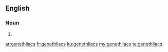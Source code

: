 ==English==

===Noun===
{{head|en|noun plural form}}

# {{plural of|genethliac|lang=en}}

[[ar:genethliacs]]
[[fr:genethliacs]]
[[ku:genethliacs]]
[[my:genethliacs]]
[[te:genethliacs]]